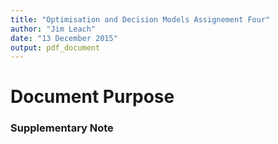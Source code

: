 ```yaml
---
title: "Optimisation and Decision Models Assignement Four"
author: "Jim Leach"
date: "13 December 2015"
output: pdf_document
---
```


# Document Purpose




### Supplementary Note